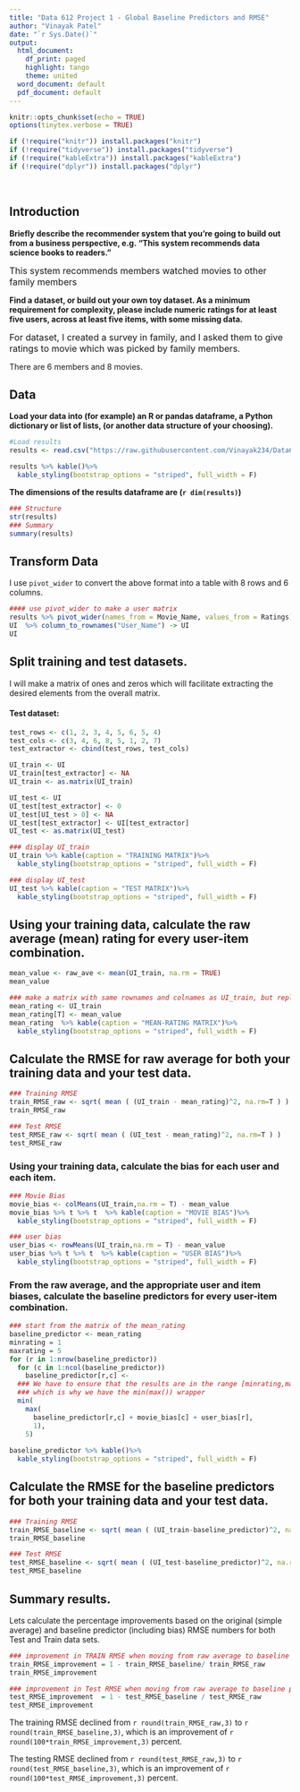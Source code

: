 ---
title: "Data 612 Project 1 - Global Baseline Predictors and RMSE"
author: "Vinayak Patel"
date: "`r Sys.Date()`"
output:
  html_document:
    df_print: paged
    highlight: tango
    theme: united
  word_document: default
  pdf_document: default
---


```{r setup, include=FALSE}
knitr::opts_chunk$set(echo = TRUE)
options(tinytex.verbose = TRUE)
```


```{r message=FALSE, warning=FALSE}
if (!require("knitr")) install.packages("knitr")
if (!require("tidyverse")) install.packages("tidyverse")
if (!require("kableExtra")) install.packages("kableExtra")
if (!require("dplyr")) install.packages("dplyr")
```

<p>&nbsp;</p>

## Introduction

**Briefly describe the recommender system that you’re going to build out from a business perspective, e.g. “This system recommends data science books to readers.”**

<span style="font-size:16px;"> This system recommends members watched movies to other family members </span>

**Find a dataset, or build out your own toy dataset. As a minimum requirement for complexity, please include numeric ratings for at least five users, across at least five items, with some missing data.**

<span style="font-size:16px;"> For dataset, I created a survey in family, and I asked them to give ratings to movie which was picked by family members.

There are 6 members and 8 movies. </span>

## Data 

**Load your data into (for example) an R or pandas dataframe, a Python dictionary or list of lists, (or another data structure of your choosing).** 

```{r echo=TRUE}
#Load results
results <- read.csv("https://raw.githubusercontent.com/Vinayak234/Data612/master/movie_ratings.csv", header = TRUE)

results %>% kable()%>%
  kable_styling(bootstrap_options = "striped", full_width = F)
```

**The dimensions of the results dataframe are (`r dim(results)`)**

```{r}
### Structure
str(results)
### Summary
summary(results)
```

## Transform Data

I use `pivot_wider` to convert the above format into a table with 8 rows and 6 columns.

```{r}
#### use pivot_wider to make a user matrix
results %>% pivot_wider(names_from = Movie_Name, values_from = Ratings) -> UI
UI  %>% column_to_rownames("User_Name") -> UI
UI
```


## Split training and test datasets.

I will make a matrix of ones and zeros which will facilitate extracting the desired elements from the overall matrix.   

#### Test dataset:

```{r}
test_rows <- c(1, 2, 3, 4, 5, 6, 5, 4)
test_cols <- c(3, 4, 6, 8, 5, 1, 2, 7)
test_extractor <- cbind(test_rows, test_cols)

UI_train <- UI
UI_train[test_extractor] <- NA
UI_train <- as.matrix(UI_train)

UI_test <- UI
UI_test[test_extractor] <- 0
UI_test[UI_test > 0] <- NA
UI_test[test_extractor] <- UI[test_extractor]
UI_test <- as.matrix(UI_test)

### display UI_train
UI_train %>% kable(caption = "TRAINING MATRIX")%>%
  kable_styling(bootstrap_options = "striped", full_width = F)

### display UI_test
UI_test %>% kable(caption = "TEST MATRIX")%>%
  kable_styling(bootstrap_options = "striped", full_width = F)

```


## Using your training data, calculate the raw average (mean) rating for every user-item combination.

```{r}
mean_value <- raw_ave <- mean(UI_train, na.rm = TRUE)
mean_value

### make a matrix with same rownames and colnames as UI_train, but replace the values
mean_rating <- UI_train
mean_rating[T] <- mean_value
mean_rating  %>% kable(caption = "MEAN-RATING MATRIX")%>%
  kable_styling(bootstrap_options = "striped", full_width = F)
```



## Calculate the RMSE for raw average for both your training data and your test data.

```{r}
### Training RMSE 
train_RMSE_raw <- sqrt( mean ( (UI_train - mean_rating)^2, na.rm=T ) )
train_RMSE_raw

### Test RMSE 
test_RMSE_raw <- sqrt( mean ( (UI_test - mean_rating)^2, na.rm=T ) )
test_RMSE_raw

```



### Using your training data, calculate the bias for each user and each item.

```{r}
### Movie Bias
movie_bias <- colMeans(UI_train,na.rm = T) - mean_value
movie_bias %>% t %>% t  %>% kable(caption = "MOVIE BIAS")%>%
  kable_styling(bootstrap_options = "striped", full_width = F)

### user bias
user_bias <- rowMeans(UI_train,na.rm = T) - mean_value
user_bias %>% t %>% t  %>% kable(caption = "USER BIAS")%>%
  kable_styling(bootstrap_options = "striped", full_width = F)

```


### From the raw average, and the appropriate user and item biases, calculate the baseline predictors for every user-item combination.

```{r}
### start from the matrix of the mean_rating
baseline_predictor <- mean_rating
minrating = 1
maxrating = 5
for (r in 1:nrow(baseline_predictor))
  for (c in 1:ncol(baseline_predictor))
    baseline_predictor[r,c] <- 
  ### We have to ensure that the results are in the range [minrating,maxrating]
  ### which is why we have the min(max()) wrapper
  min(
    max(
      baseline_predictor[r,c] + movie_bias[c] + user_bias[r],
      1),
    5)
     
baseline_predictor %>% kable()%>%
  kable_styling(bootstrap_options = "striped", full_width = F)

```



## Calculate the RMSE for the baseline predictors for both your training data and your test data.

```{r}
### Training RMSE 
train_RMSE_baseline <- sqrt( mean ( (UI_train-baseline_predictor)^2, na.rm=T ) )
train_RMSE_baseline

### Test RMSE 
test_RMSE_baseline <- sqrt( mean ( (UI_test-baseline_predictor)^2, na.rm=T ) )
test_RMSE_baseline

```


## Summary results.
Lets calculate the percentage improvements based on the original (simple average) and baseline predictor (including bias) RMSE numbers for both Test and Train data sets.

```{r}
### improvement in TRAIN RMSE when moving from raw average to baseline predictor
train_RMSE_improvement = 1 - train_RMSE_baseline/ train_RMSE_raw
train_RMSE_improvement

### improvement in Test RMSE when moving from raw average to baseline predictor
test_RMSE_improvement  = 1 - test_RMSE_baseline / test_RMSE_raw
test_RMSE_improvement

```

The training RMSE declined from `r round(train_RMSE_raw,3)` to `r round(train_RMSE_baseline,3)`,
which is an improvement of `r round(100*train_RMSE_improvement,3)` percent.

The testing RMSE declined from `r round(test_RMSE_raw,3)` to `r round(test_RMSE_baseline,3)`,
which is an improvement of `r round(100*test_RMSE_improvement,3)` percent.






